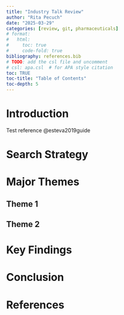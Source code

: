 ```yaml
---
title: "Industry Talk Review"
author: "Rita Pecuch"
date: "2025-03-29"
categories: [review, git, pharmaceuticals]
# format:
#   html:
#     toc: true
#     code-fold: true
bibliography: references.bib
# TODO: add the csl file and uncomment
# csl: apa.csl  # for APA style citation
toc: TRUE
toc-title: "Table of Contents"
toc-depth: 5
---
```


# Introduction

Test reference @esteva2019guide

# Search Strategy

# Major Themes

## Theme 1

## Theme 2

# Key Findings

# Conclusion

# References

```bibliography
```
